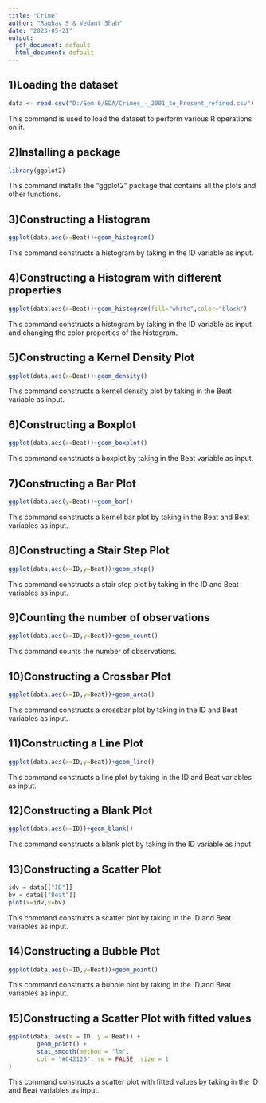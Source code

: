 ---
title: "Crime"
author: "Raghav S & Vedant Shah"
date: "2023-05-21"
output:
  pdf_document: default
  html_document: default
---

## 1)Loading the dataset
```{r}
data <- read.csv("D:/Sem 6/EDA/Crimes_-_2001_to_Present_refined.csv")
```

This command is used to load the dataset to perform various R operations on it.

## 2)Installing a package
```{r}
library(ggplot2)
```

This command installs the "ggplot2" package that contains all the plots and other functions.

## 3)Constructing a Histogram
```{r}
ggplot(data,aes(x=Beat))+geom_histogram()
```

This command constructs a histogram by taking in the ID variable as input.

## 4)Constructing a Histogram with different properties
```{r}
ggplot(data,aes(x=Beat))+geom_histogram(fill="white",color="black")
```

This command constructs a histogram by taking in the ID variable as input and changing the color properties of the histogram.

## 5)Constructing a Kernel Density Plot
```{r}
ggplot(data,aes(x=Beat))+geom_density()
```

This command constructs a kernel density plot by taking in the Beat variable as input.

## 6)Constructing a Boxplot
```{r}
ggplot(data,aes(x=Beat))+geom_boxplot()
```

This command constructs a boxplot by taking in the Beat variable as input.

## 7)Constructing a Bar Plot
```{r}
ggplot(data,aes(y=Beat))+geom_bar()
```

This command constructs a kernel bar plot by taking in the Beat and Beat variables as input.

## 8)Constructing a Stair Step Plot
```{r}
ggplot(data,aes(x=ID,y=Beat))+geom_step()
```

This command constructs a stair step plot by taking in the ID and Beat variables as input.

## 9)Counting the number of observations
```{r}
ggplot(data,aes(x=ID,y=Beat))+geom_count()
```

This command counts the number of observations.

## 10)Constructing a Crossbar Plot
```{r}
ggplot(data,aes(x=ID,y=Beat))+geom_area()
```

This command constructs a crossbar plot by taking in the ID and Beat variables as input.

## 11)Constructing a Line Plot
```{r}
ggplot(data,aes(x=ID,y=Beat))+geom_line()
```

This command constructs a line plot by taking in the ID and Beat variables as input.

## 12)Constructing a Blank Plot
```{r}
ggplot(data,aes(x=ID))+geom_blank()
```

This command constructs a blank plot by taking in the ID variable as input.

## 13)Constructing a Scatter Plot
```{r}
idv = data[["ID"]]
bv = data[["Beat"]]
plot(x=idv,y=bv)
```

This command constructs a scatter plot by taking in the ID and Beat variables as input.

## 14)Constructing a Bubble Plot
```{r}
ggplot(data,aes(x=ID,y=Beat))+geom_point()
```

This command constructs a bubble plot by taking in the ID and Beat variables as input.

## 15)Constructing a Scatter Plot with fitted values
```{r}
ggplot(data, aes(x = ID, y = Beat)) +
        geom_point() +
        stat_smooth(method = "lm",
        col = "#C42126", se = FALSE, size = 1
)
```

This command constructs a scatter plot with fitted values by taking in the ID and Beat variables as input.
